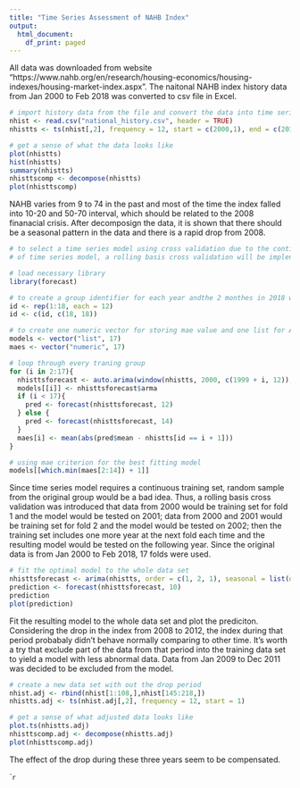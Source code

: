 ```yaml
---
title: "Time Series Assessment of NAHB Index"
output:
  html_document:
    df_print: paged
---
```


All data was downloaded from website "https://www.nahb.org/en/research/housing-economics/housing-indexes/housing-market-index.aspx". The naitonal NAHB index history data from Jan 2000 to Feb 2018 was converted to csv file in Excel.

```r
# import history data from the file and convert the data into time series object
nhist <- read.csv("national_history.csv", header = TRUE)
nhistts <- ts(nhist[,2], frequency = 12, start = c(2000,1), end = c(2018,2))

# get a sense of what the data looks like
plot(nhistts)
hist(nhistts)
summary(nhistts)
nhisttscomp <- decompose(nhistts)
plot(nhisttscomp)
```

NAHB varies from 9 to 74 in the past and most of the time the index falled into 10-20 and 50-70 interval, which should be related to the 2008 finanacial crisis. After decomposign the data, it is shown that there should be a seasonal pattern in the data and there is a rapid drop from 2008. 

```r
# to select a time series model using cross validation due to the continuous requirement 
# of time series model, a rolling basis cross validation will be implented

# load necessary library
library(forecast)

# to create a group identifier for each year andthe 2 monthes in 2018 will be combined with 2017
id <- rep(1:18, each = 12)
id <- c(id, c(18, 18))

# to create one numeric vector for storing mae value and one list for ARIMA parameters
models <- vector("list", 17)
maes <- vector("numeric", 17)

# loop through every traning group
for (i in 2:17){
  nhisttsforecast <- auto.arima(window(nhistts, 2000, c(1999 + i, 12)), D = 1, trace = TRUE)
  models[[i]] <- nhisttsforecast$arma
  if (i < 17){
    pred <- forecast(nhisttsforecast, 12)
  } else {
    pred <- forecast(nhisttsforecast, 14)
  }
  maes[i] <- mean(abs(pred$mean - nhistts[id == i + 1]))
}

# using mae criterion for the best fitting model
models[[which.min(maes[2:14]) + 1]]
```

Since time series model requires a continuous training set, random sample from the original group would be a bad idea. Thus, a rolling basis cross validation was introduced that data from 2000 would be training set for fold 1 and the model would be tested on 2001; data from 2000 and 2001 would be training set for fold 2 and the model would be tested on 2002; then the training set includes one more year at the next fold each time and the resulting model would be tested on the following year. Since the original data is from Jan 2000 to Feb 2018, 17 folds were used.

```r
# fit the optimal model to the whole data set
nhisttsforecast <- arima(nhistts, order = c(1, 2, 1), seasonal = list(order = c(0, 0, 1), period = 12))
prediction <- forecast(nhisttsforecast, 10)
prediction
plot(prediction)
```

Fit the resulting model to the whole data set and plot the prediciton.
Considering the drop in the index from 2008 to 2012, the index during that period probabaly didn't behave normally comparing to other time. It's worth a try that exclude part of the data from that period into the training data set to yield a model with less abnormal data. Data from Jan 2009 to Dec 2011 was decided to be excluded from the model.

```r
# create a new data set with out the drop period
nhist.adj <- rbind(nhist[1:108,],nhist[145:218,])
nhistts.adj <- ts(nhist.adj[,2], frequency = 12, start = 1)

# get a sense of what adjusted data looks like
plot.ts(nhistts.adj)
nhisttscomp.adj <- decompose(nhistts.adj)
plot(nhisttscomp.adj)
```

The effect of the drop during these three years seem to be compensated.

```r

``